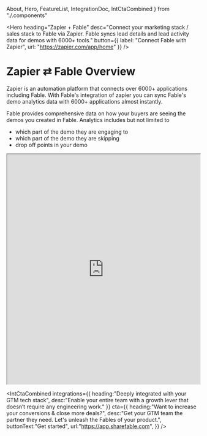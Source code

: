   About,
  Hero,
  FeatureList,
  IntegrationDoc,
  IntCtaCombined
} from "./.components"

<Hero 
  heading="Zapier + Fable" 
  desc="Connect your marketing stack / sales stack to Fable via Zapier. Fable syncs lead details and lead activity data for demos with 6000+ tools."
  button={{
    label: "Connect Fable with Zapier",
    url: "https://zapier.com/app/home"
  }}
/>
<About>
# Zapier ⇄ Fable Overview

Zapier is an automation platform that connects over 6000+ applications including Fable. With Fable's integration of zapier you can sync Fable's demo analytics data
with 6000+ applications almost instantly.

Fable provides comprehensive data on how your buyers are seeing the demos you created in Fable. Analytics includes but not limited to

- which part of the demo they are engaging to
- which part of the demo they are skipping
- drop off points in your demo

</About>
<iframe
  style={{
    border: "none",
    background: "linear-gradient(91deg, #f1e197, #fbdf64)",
    boxShadow: "0px 0px 1px 7px #f4e18d",
    zIndex: 9,
    position: "relative"
  }}
  width="100%"
  height="600px"
  src="https://app.sharefable.com/embed/demo/zapier-with-fable-bawci5r3poslynrg"
  allowFullScreen
></iframe>

<IntegrationDoc
  heading="Zapier integration documentation"
  desc="Connecting Fable with 6000+ apps via Zapier takes less than 1 min. Don't believe us?"
  img="https://documentden-deployments.s3.us-east-1.amazonaws.com/public/eeae694d-ac04-4544-854c-eec38e89f539"
/>
<IntCtaCombined
  integrations={{
    heading:"Deeply integrated with your GTM tech stack",
    desc:"Enable your entire team with a growth lever that doesn’t require any engineering work."
  }}
  cta={{
    heading:"Want to increase your conversions & close more deals?",
    desc:"Get your GTM team the partner they need. Let's unleash the Fables of your product.",
    buttonText:"Get started",
    url:"https://app.sharefable.com",
  }}
/>
